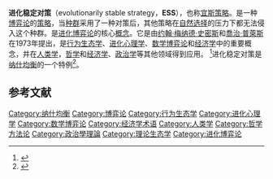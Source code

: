 '''进化稳定对策'''（evolutionarily stable strategy，'''ESS'''），也称[[宜斯策略|宜斯策略]]。是一种[[博弈论|博弈论]]的[[策略_(博弈論)|策略]]，当[[种群|种群]]采用了一种对策后，其他策略在[[自然选择|自然选择]]的压力下都无法侵入这个种群。是[[进化博弈论|进化博弈论]]的核心[[概念|概念]]。它是由[[约翰·梅纳德·史密斯|约翰·梅纳德·史密斯]]和[[喬治·普萊斯|喬治·普萊斯]]在1973年提出，是[[行为生态学|行为生态学]]、[[进化心理学|进化心理学]]、[[数学博弈论|数学博弈论]]和[[经济学|经济学]]中的重要概念，并在[[人类学|人类学]]，[[哲学|哲学]]和[[经济学|经济学]]、[[政治学|政治学]]等其他领域得到应用。 <ref>{{cite journal |last1=Zheng |first1=Xiudeng |last2=Li |first2=Cong |last3=Feng |first3=Tianjiao |last4=Tao |first4=Yi |title=Introduction of stochastic evolutionary stability |journal=Biodiversity Science |date=2020-11-20 |volume=28 |issue=11 |pages=1304 |doi=10.17520/biods.2020213}}</ref>进化稳定对策是[[纳什均衡|纳什均衡]]的一个特例<ref>{{cite book |author1=Hofbauer J |coauthors=Sigmund K |title=Evolutionary Games and Population Dynamics |date=1998 |publisher=Cambridge University Press |location=Cambridge |isbn=9781139173179 |url=https://www.cambridge.org/core/books/evolutionary-games-and-population-dynamics/A8D94EBE6A16837E7CB3CED24E1948F8 |accessdate=2021-01-27 |archive-date=2021-03-22 |archive-url=https://web.archive.org/web/20210322203458/https://www.cambridge.org/core/books/evolutionary-games-and-population-dynamics/A8D94EBE6A16837E7CB3CED24E1948F8 |dead-url=no }}</ref>。

==参考文献==
{{reflist}}
{{规范控制}}
[[Category:纳什均衡|Category:纳什均衡]]
[[Category:博弈论|Category:博弈论]]
[[Category:行为生态学|Category:行为生态学]]
[[Category:进化心理学|Category:进化心理学]]
[[Category:数学博弈论|Category:数学博弈论]]
[[Category:经济学术语|Category:经济学术语]]
[[Category:人类学|Category:人类学]]
[[Category:哲学方法论|Category:哲学方法论]]
[[Category:政治學理論|Category:政治學理論]]
[[Category:理论生态学|Category:理论生态学]]
[[Category:进化博弈论|Category:进化博弈论]]
{{stub}}